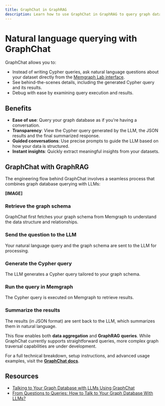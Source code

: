 ```yaml
---
title: GraphChat in GraphRAG
description: Learn how to use GraphChat in GraphRAG to query graph databases with natural language.
---
```


# Natural language querying with GraphChat

GraphChat allows you to:

- Instead of writing Cypher queries, ask natural language questions about your
  dataset directly from the [Memgraph Lab
  interface](https://memgraph.com/docs/data-visualization).
- See behind-the-scenes details, including the generated Cypher query and its
  results.
- Debug with ease by examining query execution and results.

<Cards>
  <Cards.Card
    title="GraphChat documentation"
    href="/data-visualization/user-manual/graphchat"
  />
</Cards>

## Benefits

- **Ease of use**: Query your graph database as if you're having a conversation.
- **Transparency**: View the Cypher query generated by the LLM, the JSON
  results and the final summarized response.
- **Guided conversations**: Use precise prompts to guide the LLM based on how
  your data is structured.
- **Instant insights**: Quickly extract meaningful insights from your datasets.

## GraphChat with GraphRAG

The engineering flow behind GraphChat involves a seamless process that combines graph database querying with LLMs:

**[IMAGE]**

<Steps>

### Retrieve the graph schema 

GraphChat first fetches your graph schema from Memgraph to understand the data
structure and relationships.

### Send the question to the LLM

Your natural language query and the graph schema are sent to the LLM for
processing.

### Generate the Cypher query

The LLM generates a Cypher query tailored to your graph schema.

### Run the query in Memgraph

The Cypher query is executed on Memgraph to retrieve results.

### Summarize the results

The results (in JSON format) are sent back to the LLM, which summarizes them in
natural language.

</Steps>

This flow enables both **data aggregation** and **GraphRAG queries**. While GraphChat currently supports straightforward queries, more complex graph traversal capabilities are under development.

For a full technical breakdown, setup instructions, and advanced usage examples, visit the [**GraphChat docs**](/data-visualization/user-manual/graphchat).

## Resources

- [Talking to Your Graph Database with LLMs Using GraphChat](https://memgraph.com/blog/talking-to-graph-database-llms-graphchat-webinar-recap)
- [From Questions to Queries: How to Talk to Your Graph Database With LLMs?](https://memgraph.com/webinars/how-to-talk-to-your-graph-database-with-llm)

<CommunityLinks/>